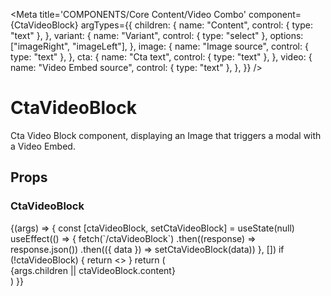 
<Meta
  title='COMPONENTS/Core Content/Video Combo'
  component={CtaVideoBlock}
  argTypes={{
    children: {
      name: "Content",
      control: { type: "text" },
    },
    variant: {
      name: "Variant",
      control: { type: "select" },
      options: ["imageRight", "imageLeft"],
    },
    image: {
      name: "Image source",
      control: { type: "text" },
    },
    cta: {
      name: "Cta text",
      control: { type: "text" },
    },
    video: {
      name: "Video Embed source",
      control: { type: "text" },
    },
  }}
/>

# CtaVideoBlock

Cta Video Block component, displaying an Image that triggers a modal with a Video Embed.

## Props

<Props of={CtaVideoBlock} />

### CtaVideoBlock

<Preview>
  <Story name='Video Combo'>
    {(args) => {
      const [ctaVideoBlock, setCtaVideoBlock] = useState(null)
      useEffect(() => {
        fetch(`/ctaVideoBlock`)
          .then((response) => response.json())
          .then(({ data }) => setCtaVideoBlock(data))
      }, [])
      if (!ctaVideoBlock) {
        return <></>
      }
      return (
        <div className='mx-auto max-w-[1176px] px-2 py-6'>
          <CtaVideoBlock
            title={args.title || ctaVideoBlock.title}
            image={{
              src: args.image || ctaVideoBlock.image.src,
              alt: ctaVideoBlock.image.alt,
            }}
            video={{
              title: ctaVideoBlock.video.title,
              src: args.video || ctaVideoBlock.video.src,
            }}
            cta={{
              ...ctaVideoBlock.cta,
              label: args.cta || ctaVideoBlock.cta.label,
            }}
            variant={args.variant}
          >
            {args.children || ctaVideoBlock.content}
          </CtaVideoBlock>
        </div>
      )
    }}
  </Story>
</Preview>
